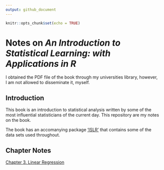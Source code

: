 ```yaml
---
output: github_document
---
```


```r
knitr::opts_chunk$set(echo = TRUE)
```

# Notes on *An Introduction to Statistical Learning: with Applications in R*

I obtained the PDF file of the book through my universities library, however, I am not allowed to disseminate it, myself.


## Introduction

This book is an introduction to statistical analysis written by some of the most influential statisticians of the current day.
This repository are my notes on the book.

The book has an accomanying package ['ISLR'](https://cran.r-project.org/package=ISLR) that contains some of the data sets used throughout.

## Chapter Notes

[Chapter 3. Linear Regression](ch03_linear-regression.md)
